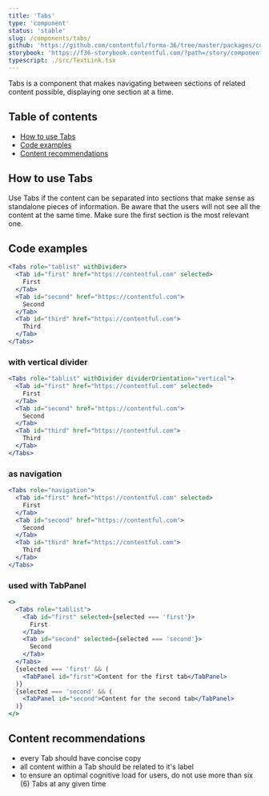 ```yaml
---
title: 'Tabs'
type: 'component'
status: 'stable'
slug: /components/tabs/
github: 'https://github.com/contentful/forma-36/tree/master/packages/components/tabs'
storybook: 'https://f36-storybook.contentful.com/?path=/story/components-tabs--default'
typescript: ./src/TextLink.tsx
---
```


Tabs is a component that makes navigating between sections of related content possible, displaying one section at a time.

## Table of contents

- [How to use Tabs](#how-to-use-Tabs)
- [Code examples](#code-examples)
- [Content recommendations](#content-recommendations)

## How to use Tabs

Use Tabs if the content can be separated into sections that make sense as standalone pieces of information.
Be aware that the users will not see all the content at the same time. Make sure the first section is the most relevant one.

## Code examples

```jsx
<Tabs role="tablist" withDivider>
  <Tab id="first" href="https://contentful.com" selected>
    First
  </Tab>
  <Tab id="second" href="https://contentful.com">
    Second
  </Tab>
  <Tab id="third" href="https://contentful.com">
    Third
  </Tab>
</Tabs>
```

### with vertical divider

```jsx
<Tabs role="tablist" withDivider dividerOrientation="vertical">
  <Tab id="first" href="https://contentful.com" selected>
    First
  </Tab>
  <Tab id="second" href="https://contentful.com">
    Second
  </Tab>
  <Tab id="third" href="https://contentful.com">
    Third
  </Tab>
</Tabs>
```

### as navigation

```jsx
<Tabs role="navigation">
  <Tab id="first" href="https://contentful.com" selected>
    First
  </Tab>
  <Tab id="second" href="https://contentful.com">
    Second
  </Tab>
  <Tab id="third" href="https://contentful.com">
    Third
  </Tab>
</Tabs>
```

### used with TabPanel

```jsx
<>
  <Tabs role="tablist">
    <Tab id="first" selected={selected === 'first'}>
      First
    </Tab>
    <Tab id="second" selected={selected === 'second'}>
      Second
    </Tab>
  </Tabs>
  {selected === 'first' && (
    <TabPanel id="first">Content for the first tab</TabPanel>
  )}
  {selected === 'second' && (
    <TabPanel id="second">Content for the second tab</TabPanel>
  )}
</>
```

## Content recommendations

- every Tab should have concise copy
- all content within a Tab should be related to it's label
- to ensure an optimal cognitive load for users, do not use more than six (6) Tabs at any given time
